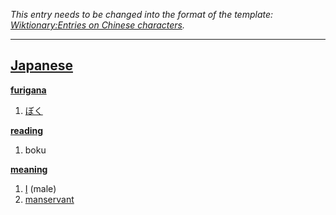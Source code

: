 ''This entry needs to be changed into the format of the template: [[Wiktionary:Entries on Chinese characters]].''
----

== [[Japanese]] ==                                          

'''[[furigana]]'''
# [[ぼく]]

'''[[reading]]'''
# boku

'''[[meaning]]'''
# [[I]] (male)
# [[manservant]]